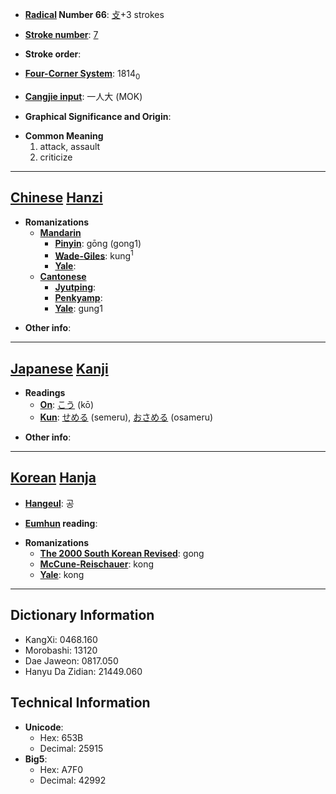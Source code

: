 * '''[[Wiktionary:Chinese radical index| Radical]] Number 66''': [[Wiktionary:Chinese radical index 攴|攴]]+3 strokes

* '''[[Wiktionary:Chinese total strokes index|Stroke number]]''': [[Wiktionary:Chinese total strokes index 7|7]]

* '''Stroke order''': 

* '''[[Wiktionary:Chinese four corner index|Four-Corner System]]''': 1814<sub>0</sub>

* '''[[Wiktionary:Chinese Cangjie index|Cangjie input]]''': 一人大 (MOK)

* '''Graphical Significance and Origin''': 

* '''Common Meaning'''
*#attack, assault
*# criticize


----

== [[Chinese]] [[Hanzi]] ==

* '''Romanizations'''
** '''[[Mandarin]]'''
*** '''[[Pinyin]]''': gōng (gong1)
*** '''[[Wade-Giles]]''': kung<sup>1</sup>
*** '''[[Yale]]''': 
** '''[[Cantonese]]'''
*** '''[[Jyutping]]''':
*** '''[[Penkyamp]]''': 
*** '''[[Yale]]''': gung1

* '''Other info''': 

----

== [[Japanese]] [[Kanji]] ==

* '''Readings'''
** '''[[On]]''': [[こう]] (kō)
** '''[[Kun]]''': [[せめる]] (semeru), [[おさめる]] (osameru)

* '''Other info''':  

----

== [[Korean]] [[Hanja]] ==

* '''[[Hangeul]]''': 공

* '''[[Eumhun]] reading''': 

* '''Romanizations'''
** '''[[The 2000 South Korean Revised Romanization|The 2000 South Korean Revised]]''': gong
** '''[[McCune-Reischauer]]''': kong
** '''[[Yale]]''': kong

----

== Dictionary Information ==

* KangXi: 0468.160
* Morobashi: 13120
* Dae Jaweon: 0817.050
* Hanyu Da Zidian: 21449.060

== Technical Information ==

* '''Unicode''':
** Hex: 653B
** Decimal: 25915
* '''Big5''':
** Hex: A7F0
** Decimal: 42992